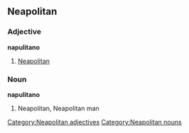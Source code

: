 ==Neapolitan==
===Adjective===
[[Category:Neapolitan adjectives]]
'''napulitano''' 
#[[Neapolitan]]

===Noun===
[[Category:Neapolitan nouns]]
'''napulitano''' {{m}}
#Neapolitan, Neapolitan man
